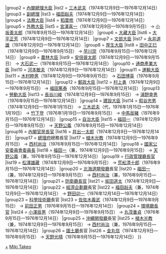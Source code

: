 {{Navbox
|name = 三木內閣
|title = [[三木內閣]]
|state = {{{state|collapsed}}}
|list1 = {{#ifeq:{{{1}}}|nocat||
{{Navbox with columns|child
|fullwidth = true
|colstyle = text-align: center; vertical-align: middle;
|oddcolstyle = background: #e9e9e9;
|evencolstyle = background: #f9f9f9;
|col1width = 20%
|col2width = 60%
|col3width = 20%
|col1 = [[第二次田中角榮內閣]]<br /><small>（[[:Template:第二次田中角榮內閣|模板]]）</small>
|col2 = '''[[三木內閣 (改造)|改造內閣]]'''<br />（1974年12月9日—1976年12月24日）
|col3 = [[福田赳夫內閣]]<br /><small>（[[:Template:福田赳夫內閣|模板]]）</small>
}}
}}
|group2  = [[內閣總理大臣]]
|list2   = [[三木武夫]]（1974年12月9日—1976年12月14日）
|group3  = [[副總理 (日本)|副總理]]
|list3   = [[福田赳夫]]（1974年12月9日—1976年12月14日）
|group4  = [[法務大臣]]
|list4   = [[稻葉修]]（1974年12月9日—1976年12月14日）
|group5  = [[外務大臣 (日本)|外務大臣]]
|list5   = [[宮澤喜一]]（1974年12月9日—1976年9月15日） → [[小坂善太郎]]（1976年9月15日—1976年12月14日） 
|group6  = [[大藏大臣]]
|list6   = [[大平正芳]]（1974年12月9日—1976年12月14日）
|group7  = [[文部大臣]]
|list7   = [[永井道雄]]（1974年12月9日—1976年12月14日）
|group8  = [[厚生大臣]]
|list8   = [[田中正巳]]（1974年12月9日—1976年9月15日） → [[早川崇]]（1976年9月15日—1976年12月14日） 
|group9  = [[農林水產大臣|農林大臣]]
|list9   = [[安倍晉太郎]]（1974年12月9日—1976年9月15日） → [[大石武一]]（1976年9月15日—1976年12月14日） 
|group10  = [[通商產業大臣]]
|list10   = [[河本敏夫]]（1974年12月9日—1976年12月14日）
|group11  = [[運輸大臣]]
|list11   = [[木村睦男]]（1974年12月9日—1976年9月15日） → [[石田博英]]（1976年9月15日—1976年12月14日） 
|group12  = [[郵政大臣]]
|list12   = [[村上勇]]（1974年12月9日—1976年9月15日） → [[福田篤泰]]（1976年9月15日—1976年12月14日）  
|group13  = [[勞動大臣]]
|list13   = [[長谷川峻]]（1974年12月9日—1976年9月15日） → [[浦野幸男]]（1976年9月15日—1976年12月14日）   
|group14  = [[建設大臣]]
|list14   = [[假谷忠男]]（1974年12月9日—1976年1月15日） → [[三木武夫]]（代，1976年1月15日—1976年1月19日） → [[竹下登]]（1976年1月19日—1976年9月15日） → [[中馬辰豬]]（1976年9月15日—1976年12月14日）  
|group15  = [[自治大臣]]
|list15   = [[福田一]]（1974年12月9日—1976年9月15日） → [[天野公義]]（1976年9月15日—1976年12月14日）  
|group16  = [[內閣官房長官]]
|list16   = [[井出一太郎]]（1974年12月9日—1976年12月14日）   
|group17  = [[總理府]]總務長官
|list17   = [[植木光教]]（1974年12月9日—1976年9月15日） → [[西村尚治]]（1976年9月15日—1976年12月14日）  
|group18  = [[國家公安委員會委員長]]
|list18   = [[福田一]]（兼，1974年12月9日—1976年9月15日） → [[天野公義]]（兼，1976年9月15日—1976年12月14日） 
|group19  = [[行政管理廳長官]]
|list19   = [[松澤雄藏]]（1974年12月9日—1976年9月15日） → [[荒舩清十郎]]（1976年9月15日—1976年12月14日）   
|group20  = [[北海道開發廳]]長官
|list20   = [[福田一]]（兼，1974年12月9日—1976年9月15日） → [[西村尚治]]（兼，1976年9月15日—1976年12月14日） 
|group21  = [[防衛廳長官]]
|list21   = [[坂田道太]]（1974年12月9日—1976年12月14日）
|group22  = [[經濟企劃廳]]長官
|list22   = [[福田赳夫]]（兼，1974年12月9日—1976年12月14日） → [[野田卯一]]（1976年12月14日—1976年12月14日） 
|group23  = [[科學技術廳]]長官
|list23   = [[佐佐木義武]]（1974年12月9日—1976年9月15日） → [[前田正男]]（1976年9月15日—1976年12月14日）    
|group24  = [[環境廳長官]]
|list24   = [[小澤辰男]]（1974年12月9日—1976年9月15日） → [[丸茂重貞]]（1976年9月15日—1976年12月14日）     
|group25  = [[沖繩開發廳]]長官
|list25   = [[植木光教]]（兼，1974年12月9日—1976年9月15日） → [[西村尚治]]（兼，1976年9月15日—1976年12月14日） 
|group26  = [[國土廳]]長官
|list26   = [[金丸信]]（1974年12月9日—1976年9月15日） → [[天野光晴]]（1976年9月15日—1976年12月14日）    
}}
<noinclude>
[[Category:三木內閣閣僚|+]]
[[Category:日本內閣模板|Miki Takeo]]
</noinclude>
